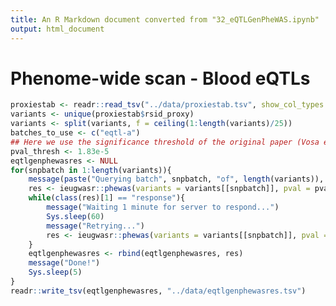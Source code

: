 ```yaml
---
title: An R Markdown document converted from "32_eQTLGenPheWAS.ipynb"
output: html_document
---
```


# Phenome-wide scan - Blood eQTLs

```r
proxiestab <- readr::read_tsv("../data/proxiestab.tsv", show_col_types = FALSE)
variants <- unique(proxiestab$rsid_proxy)
variants <- split(variants, f = ceiling(1:length(variants)/25))
batches_to_use <- c("eqtl-a")
## Here we use the significance threshold of the original paper (Vosa et al 2018)
pval_thresh <- 1.83e-5
eqtlgenphewasres <- NULL
for(snpbatch in 1:length(variants)){
    message(paste("Querying batch", snpbatch, "of", length(variants)), ".")
    res <- ieugwasr::phewas(variants = variants[[snpbatch]], pval = pval_thresh, batch = batches_to_use)
    while(class(res)[1] == "response"){
        message("Waiting 1 minute for server to respond...")
        Sys.sleep(60)
        message("Retrying...")
        res <- ieugwasr::phewas(variants = variants[[snpbatch]], pval = pval_thresh, batch = batches_to_use)
    }
    eqtlgenphewasres <- rbind(eqtlgenphewasres, res)
    message("Done!")
    Sys.sleep(5)
}
readr::write_tsv(eqtlgenphewasres, "../data/eqtlgenphewasres.tsv")
```

